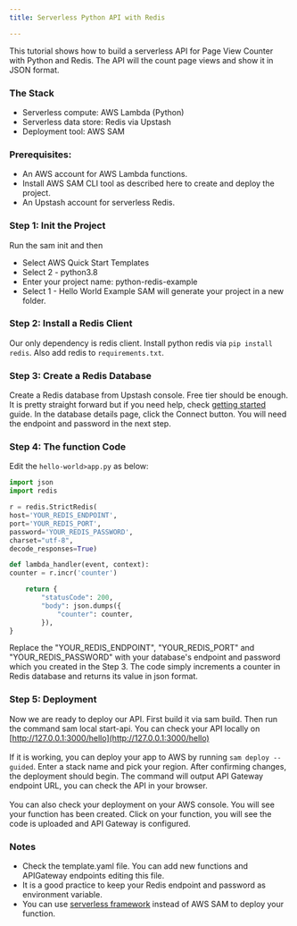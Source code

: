 ```yaml
---
title: Serverless Python API with Redis

---
```


This tutorial shows how to build a serverless API for Page View Counter with
Python and Redis. The API will the count page views and show it in JSON format.

### The Stack

- Serverless compute: AWS Lambda (Python)
- Serverless data store: Redis via Upstash
- Deployment tool: AWS SAM

### Prerequisites:

- An AWS account for AWS Lambda functions.
- Install AWS SAM CLI tool as described here to create and deploy the project.
- An Upstash account for serverless Redis.

### Step 1: Init the Project

Run the sam init and then

- Select AWS Quick Start Templates
- Select 2 - python3.8
- Enter your project name: python-redis-example
- Select 1 - Hello World Example SAM will generate your project in a new folder.

### Step 2: Install a Redis Client

Our only dependency is redis client. Install python redis via
`pip install redis`. Also add redis to `requirements.txt`.

### Step 3: Create a Redis Database

Create a Redis database from Upstash console. Free tier should be enough. It is
pretty straight forward but if you need help, check
[getting started](../overall/getstarted) guide. In the database details page,
click the Connect button. You will need the endpoint and password in the next
step.

### Step 4: The function Code

Edit the `hello-world>app.py` as below:

```python
import json
import redis

r = redis.StrictRedis(
host='YOUR_REDIS_ENDPOINT',
port='YOUR_REDIS_PORT',
password='YOUR_REDIS_PASSWORD',
charset="utf-8",
decode_responses=True)

def lambda_handler(event, context):
counter = r.incr('counter')

    return {
        "statusCode": 200,
        "body": json.dumps({
            "counter": counter,
        }),
}
```

Replace the "YOUR_REDIS_ENDPOINT", "YOUR_REDIS_PORT" and "YOUR_REDIS_PASSWORD"
with your database's endpoint and password which you created in the Step 3. The
code simply increments a counter in Redis database and returns its value in json
format.

### Step 5: Deployment

Now we are ready to deploy our API. First build it via sam build. Then run the
command sam local start-api. You can check your API locally on
[http://127.0.0.1:3000/hello](http://127.0.0.1:3000/hello)
<br/>
<br/> If it is working, you can deploy your app to AWS by running
`sam deploy --guided`. Enter a stack name and pick your region. After confirming
changes, the deployment should begin. The command will output API Gateway
endpoint URL, you can check the API in your browser.
<br/>
<br/> You can also check your deployment on your AWS console. You will see your
function has been created. Click on your function, you will see the code is
uploaded and API Gateway is configured.

### Notes

- Check the template.yaml file. You can add new functions and APIGateway
  endpoints editing this file.
- It is a good practice to keep your Redis endpoint and password as environment
  variable.
- You can use [serverless framework](https://www.serverless.com/) instead of AWS
  SAM to deploy your function.
